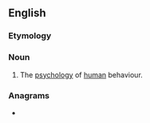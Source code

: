 ==English==

===Etymology===
{{confix|en|psycho|nomy}}

===Noun===
{{en-noun|-}}

# {{lb|en|dated}} The [[psychology]] of [[human]] behaviour.

===Anagrams===
* {{anagrams|en|cohyponyms}}